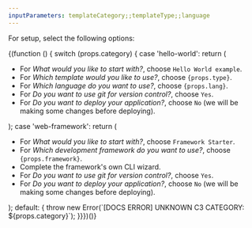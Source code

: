 ```yaml
---
inputParameters: templateCategory;;templateType;;language
---
```



For setup, select the following options:

{(function () {
switch (props.category) {
case 'hello-world':
return (<ul>

<li>For <em>What would you like to start with?</em>, choose <code>Hello World example</code>.</li>
<li>For <em>Which template would you like to use?</em>, choose <code>{props.type}</code>.</li>
<li>For <em>Which language do you want to use?</em>, choose <code>{props.lang}</code>.</li>
<li>For <em>Do you want to use git for version control?</em>, choose <code>Yes</code>.</li>
<li>For <em>Do you want to deploy your application?</em>, choose <code>No</code> (we will be making some changes before deploying).</li>
</ul>);
case 'web-framework':
return (<ul>
<li>For <em>What would you like to start with?</em>, choose <code>Framework Starter</code>.</li>
<li>For <em>Which development framework do you want to use?</em>, choose <code>{props.framework}</code>.</li>
<li>Complete the framework's own CLI wizard.</li>
<li>For <em>Do you want to use git for version control?</em>, choose <code>Yes</code>.</li>
<li>For <em>Do you want to deploy your application?</em>, choose <code>No</code> (we will be making some changes before deploying).</li>
</ul>);
default: {
throw new Error(`[DOCS ERROR] UNKNOWN C3 CATEGORY: ${props.category}`);
}}})()}
